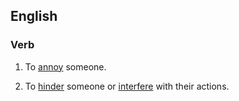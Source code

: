 ==English==

===Verb===
{{infl|en|verb|head=to [[get]] [[in]] someone's [[hair]]}}

# {{idiom}} To [[annoy]] someone.
# {{idiom}} To [[hinder]] someone or [[interfere]] with their actions.
